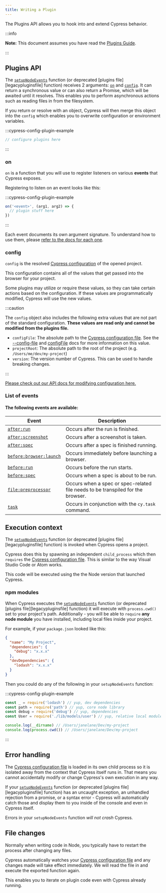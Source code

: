 ```yaml
---
title: Writing a Plugin
---
```


The Plugins API allows you to hook into and extend Cypress behavior.

:::info

**Note:** This document assumes you have read the
[Plugins Guide](/app/tooling/plugins-guide).

:::

## Plugins API

The [`setupNodeEvents`](/app/references/configuration#setupNodeEvents)
function (or deprecated [plugins file][legacypluginsfile] function) receives 2
arguments: [`on`](#on) and [`config`](#config). It can return a synchronous
value or can also return a Promise, which will be awaited until it resolves.
This enables you to perform asynchronous actions such as reading files in from
the filesystem.

If you return or resolve with an object, Cypress will then merge this object
into the `config` which enables you to overwrite configuration or environment
variables.

:::cypress-config-plugin-example

```ts
// configure plugins here
```

:::

### on

`on` is a function that you will use to register listeners on various **events**
that Cypress exposes.

Registering to listen on an event looks like this:

:::cypress-config-plugin-example

```ts
on('<event>', (arg1, arg2) => {
  // plugin stuff here
})
```

:::

Each event documents its own argument signature. To understand how to use them,
please [refer to the docs for each one](#List-of-events).

### config

`config` is the resolved
[Cypress configuration](/app/references/configuration) of the opened project.

This configuration contains all of the values that get passed into the browser
for your project.

Some plugins may utilize or require these values, so they can take certain
actions based on the configuration. If these values are programmatically
modified, Cypress will use the new values.

:::caution

The `config` object also includes the following extra values that are not part
of the standard configuration. **These values are read only and cannot be
modified from the plugins file.**

- `configFile`: The absolute path to the
  [Cypress configuration file](/app/references/configuration). See the
  [--config-file](/app/guide/command-line#cypress-open) and
  [configFile](/app/guide/module-api) docs for more information on this
  value.
- `projectRoot`: The absolute path to the root of the project (e.g.
  `/Users/me/dev/my-project`)
- `version`: The version number of Cypress. This can be used to handle breaking
  changes.

:::

[Please check out our API docs for modifying configuration here.](/api/plugins/configuration-api)

### List of events

#### The following events are available:

| Event                                                      | Description                                                                     |
| ---------------------------------------------------------- | ------------------------------------------------------------------------------- |
| [`after:run`](/api/plugins/after-run-api)                  | Occurs after the run is finished.                                               |
| [`after:screenshot`](/api/plugins/after-screenshot-api)    | Occurs after a screenshot is taken.                                             |
| [`after:spec`](/api/plugins/after-spec-api)                | Occurs after a spec is finished running.                                        |
| [`before:browser:launch`](/api/plugins/browser-launch-api) | Occurs immediately before launching a browser.                                  |
| [`before:run`](/api/plugins/before-run-api)                | Occurs before the run starts.                                                   |
| [`before:spec`](/api/plugins/before-spec-api)              | Occurs when a spec is about to be run.                                          |
| [`file:preprocessor`](/api/plugins/preprocessors-api)      | Occurs when a spec or spec-related file needs to be transpiled for the browser. |
| [`task`](/api/commands/task)                               | Occurs in conjunction with the `cy.task` command.                               |

## Execution context

The [`setupNodeEvents`](/app/references/configuration#setupNodeEvents)
function (or deprecated [plugins file][legacypluginsfile] function) is invoked
when Cypress opens a project.

Cypress does this by spawning an independent `child_process` which then
`requires` the [Cypress configuration file](/app/references/configuration).
This is similar to the way Visual Studio Code or Atom works.

This code will be executed using the the Node version that launched Cypress.

### npm modules

When Cypress executes the
[`setupNodeEvents`](/app/references/configuration#setupNodeEvents) function
(or deprecated [plugins file][legacypluginsfile] function) it will execute with
`process.cwd()` set to your project's path. Additionally - you will be able to
`require` **any node module** you have installed, including local files inside
your project.

For example, if your `package.json` looked like this:

```json
{
  "name": "My Project",
  "dependencies": {
    "debug": "x.x.x"
  },
  "devDependencies": {
    "lodash": "x.x.x"
  }
}
```

Then you could do any of the following in your `setupNodeEvents` function:

:::cypress-config-plugin-example

```ts
const _ = require('lodash') // yup, dev dependencies
const path = require('path') // yup, core node library
const debug = require('debug') // yup, dependencies
const User = require('./lib/models/user') // yup, relative local modules

console.log(__dirname) // /Users/janelane/Dev/my-project
console.log(process.cwd()) // /Users/janelane/Dev/my-project
```

:::

## Error handling

The [Cypress configuration file](/app/references/configuration) is loaded in
its own child process so it is isolated away from the context that Cypress
itself runs in. That means you cannot accidentally modify or change Cypress's
own execution in any way.

If your [`setupNodeEvents`](/app/references/configuration#setupNodeEvents)
function (or deprecated [plugins file][legacypluginsfile] function) has an
uncaught exception, an unhandled rejection from a promise, or a syntax error -
Cypress will automatically catch those and display them to you inside of the
console and even in Cypress itself.

Errors in your `setupNodeEvents` function _will not crash_ Cypress.

## File changes

Normally when writing code in Node, you typically have to restart the process
after changing any files.

Cypress automatically watches your
[Cypress configuration file](/app/references/configuration) and any changes
made will take effect immediately. We will read the file in and execute the
exported function again.

This enables you to iterate on plugin code even with Cypress already running.

<!-- map often used refs to deeplinks within page !-->
